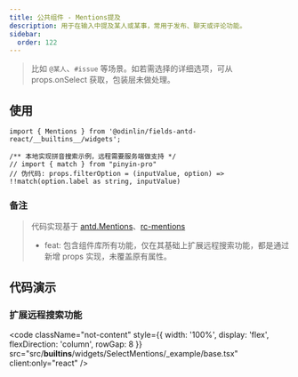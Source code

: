```yaml
---
title: 公共组件 - Mentions提及
description: 用于在输入中提及某人或某事，常用于发布、聊天或评论功能。
sidebar:
  order: 122
---
```


> 比如 `@某人`、`#issue` 等场景。如若需选择的详细选项，可从 props.onSelect 获取，包装层未做处理。

## 使用

```tsx
import { Mentions } from '@odinlin/fields-antd-react/__builtins__/widgets';

/** 本地实现拼音搜索示例，远程需要服务端做支持 */
// import { match } from "pinyin-pro"
// 伪代码: props.filterOption = (inputValue, option) => !!match(option.label as string, inputValue)
```

### 备注

> 代码实现基于 [antd.Mentions](https://ant.design/components/mentions-cn)、[rc-mentions](https://github.com/react-component/mentions)
> - feat: 包含组件库所有功能，仅在其基础上扩展远程搜索功能，都是通过新增 props 实现，未覆盖原有属性。

## 代码演示

### 扩展远程搜索功能

<code 
  className="not-content"
  style={{ width: '100%', display: 'flex', flexDirection: 'column', rowGap: 8 }} 
  src="src/__builtins__/widgets/SelectMentions/_example/base.tsx"
  client:only="react"
/>
